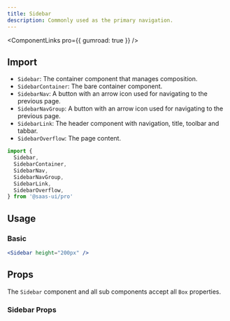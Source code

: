 ```yaml
---
title: Sidebar
description: Commonly used as the primary navigation.
---
```


<ComponentLinks pro={{ gumroad: true }} />

## Import

- `Sidebar`: The container component that manages composition.
- `SidebarContainer`: The bare container component.
- `SidebarNav`: A button with an arrow icon used for navigating to the previous page.
- `SidebarNavGroup`: A button with an arrow icon used for navigating to the previous page.
- `SidebarLink`: The header component with navigation, title, toolbar and tabbar.
- `SidebarOverflow`: The page content.

```ts
import {
  Sidebar,
  SidebarContainer,
  SidebarNav,
  SidebarNavGroup,
  SidebarLink,
  SidebarOverflow,
} from '@saas-ui/pro'
```

## Usage

### Basic

```jsx
<Sidebar height="200px" />
```

## Props

The `Sidebar` component and all sub components accept all `Box` properties.

### Sidebar Props

<PropsTable of="Sidebar" />
